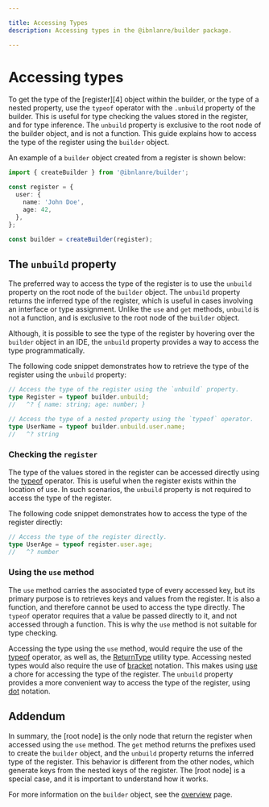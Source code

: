 ```yaml
---

title: Accessing Types
description: Accessing types in the @ibnlanre/builder package.

---
```


# Accessing types

To get the type of the [register][4] object within the builder, or the type of a nested property, use the `typeof` operator with the `.unbuild` property of the builder. This is useful for type checking the values stored in the register, and for type inference. The `unbuild` property is exclusive to the root node of the builder object, and is not a function. This guide explains how to access the type of the register using the `builder` object.

An example of a `builder` object created from a register is shown below:

```typescript copy
import { createBuilder } from '@ibnlanre/builder';

const register = {
  user: {
    name: 'John Doe',
    age: 42,
  },
};

const builder = createBuilder(register);
```

## The `unbuild` property

The preferred way to access the type of the register is to use the `unbuild` property on the root node of the `builder` object. The `unbuild` property returns the inferred type of the register, which is useful in cases involving an interface or type assignment. Unlike the `use` and `get` methods, `unbuild` is not a function, and is exclusive to the root node of the `builder` object. 

Although, it is possible to see the type of the register by hovering over the `builder` object in an IDE, the `unbuild` property provides a way to access the type programmatically. 

The following code snippet demonstrates how to retrieve the type of the register using the `unbuild` property:

```typescript copy
// Access the type of the register using the `unbuild` property.
type Register = typeof builder.unbuild;
//   ^? { name: string; age: number; }

// Access the type of a nested property using the `typeof` operator.
type UserName = typeof builder.unbuild.user.name;
//   ^? string
```

### Checking the `register`

The type of the values stored in the register can be accessed directly using the [typeof](https://www.typescriptlang.org/docs/handbook/2/typeof-types.html) operator. This is useful when the register exists within the location of use. In such scenarios, the `unbuild` property is not required to access the type of the register. 

The following code snippet demonstrates how to access the type of the register directly:

```typescript copy
// Access the type of the register directly.
type UserAge = typeof register.user.age;
//   ^? number
```

### Using the `use` method

The `use` method carries the associated type of every accessed key, but its primary purpose is to retrieves keys and values from the register. It is also a function, and therefore cannot be used to access the type directly. The `typeof` operator requires that a value be passed directly to it, and not accessed through a function. This is why the `use` method is not suitable for type checking.

Accessing the type using the `use` method, would require the use of the [typeof](https://www.typescriptlang.org/docs/handbook/2/typeof-types.html) operator, as well as, the [ReturnType](https://www.typescriptlang.org/docs/handbook/utility-types.html#returntypetype) utility type. Accessing nested types would also require the use of [bracket](https://developer.mozilla.org/en-US/docs/Web/JavaScript/Reference/Operators/Property_accessors#bracket_notation) notation. This makes using [use](/overview#the-use-method) a chore for accessing the type of the register. The `unbuild` property provides a more convenient way to access the type of the register, using [dot](https://developer.mozilla.org/en-US/docs/Web/JavaScript/Reference/Operators/Property_accessors#dot_notation) notation.

## Addendum

In summary, the [root node] is the only node that return the register when accessed using the `use` method. The `get` method returns the prefixes used to create the `builder` object, and the `unbuild` property returns the inferred type of the register. This behavior is different from the other nodes, which generate keys from the nested keys of the register. The [root node] is a special case, and it is important to understand how it works.

For more information on the `builder` object, see the [overview](/overview) page.